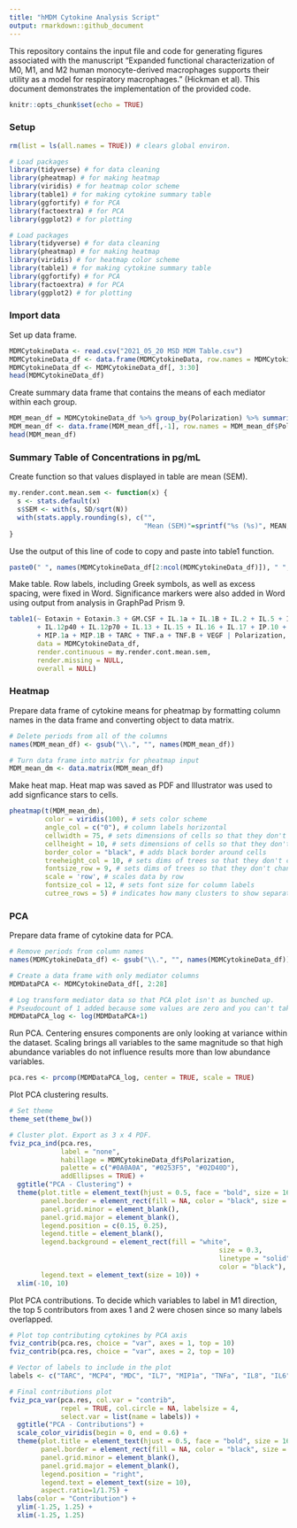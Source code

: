 ```yaml
---
title: "hMDM Cytokine Analysis Script"
output: rmarkdown::github_document
---
```


This repository contains the input file and code for generating figures associated with the manuscript "Expanded functional characterization of M0, M1, and M2 human monocyte-derived macrophages supports their utility as a model for respiratory macrophages." (Hickman et al). This document demonstrates the implementation of the provided code.


```r
knitr::opts_chunk$set(echo = TRUE)
```

### Setup

```r
rm(list = ls(all.names = TRUE)) # clears global environ.
```
```r
# Load packages
library(tidyverse) # for data cleaning
library(pheatmap) # for making heatmap
library(viridis) # for heatmap color scheme
library(table1) # for making cytokine summary table
library(ggfortify) # for PCA
library(factoextra) # for PCA 
library(ggplot2) # for plotting
```
```r
# Load packages
library(tidyverse) # for data cleaning
library(pheatmap) # for making heatmap
library(viridis) # for heatmap color scheme
library(table1) # for making cytokine summary table
library(ggfortify) # for PCA
library(factoextra) # for PCA 
library(ggplot2) # for plotting
```

### Import data

Set up data frame.
```r
MDMCytokineData <- read.csv("2021_05_20 MSD MDM Table.csv")
MDMCytokineData_df <- data.frame(MDMCytokineData, row.names = MDMCytokineData$Clean.Sample.ID)
MDMCytokineData_df <- MDMCytokineData_df[, 3:30]
head(MDMCytokineData_df)
```

Create summary data frame that contains the means of each mediator within each group.
```r
MDM_mean_df = MDMCytokineData_df %>% group_by(Polarization) %>% summarize(across(everything(), mean))
MDM_mean_df <- data.frame(MDM_mean_df[,-1], row.names = MDM_mean_df$Polarization)
head(MDM_mean_df)
```

### Summary Table of Concentrations in pg/mL

Create function so that values displayed in table are mean (SEM).
```r
my.render.cont.mean.sem <- function(x) {
  s <- stats.default(x)
  s$SEM <- with(s, SD/sqrt(N))
  with(stats.apply.rounding(s), c("",
                                  "Mean (SEM)"=sprintf("%s (%s)", MEAN, SEM)))
}
```

Use the output of this line of code to copy and paste into table1 function.
```r
paste0(" ", names(MDMCytokineData_df[2:ncol(MDMCytokineData_df)]), " ", collapse="+")
```

Make table. Row labels, including Greek symbols, as well as excess spacing, were fixed in Word. Significance markers were also added in Word using output from analysis in GraphPad Prism 9. 
```r
table1(~ Eotaxin + Eotaxin.3 + GM.CSF + IL.1a + IL.1B + IL.2 + IL.5 + IL.6 + IL.7 + IL.8 + IL.10 
       + IL.12p40 + IL.12p70 + IL.13 + IL.15 + IL.16 + IL.17 + IP.10 + MCP.1 + MCP.4 + MDC
       + MIP.1a + MIP.1B + TARC + TNF.a + TNF.B + VEGF | Polarization, 
       data = MDMCytokineData_df, 
       render.continuous = my.render.cont.mean.sem,
       render.missing = NULL,
       overall = NULL)
```


### Heatmap

Prepare data frame of cytokine means for pheatmap by formatting column names in the data frame and converting object to data matrix.
```r
# Delete periods from all of the columns
names(MDM_mean_df) <- gsub("\\.", "", names(MDM_mean_df))

# Turn data frame into matrix for pheatmap input
MDM_mean_dm <- data.matrix(MDM_mean_df)
```

Make heat map. Heat map was saved as PDF and Illustrator was used to add signficance stars to cells.
```r
pheatmap(t(MDM_mean_dm), 
         color = viridis(100), # sets color scheme
         angle_col = c("0"), # column labels horizontal
         cellwidth = 75, # sets dimensions of cells so that they don't change with viewer pane size
         cellheight = 10, # sets dimensions of cells so that they don't change with viewer pane size
         border_color = "black", # adds black border around cells
         treeheight_col = 10, # sets dims of trees so that they don't change with viewer pane size
         fontsize_row = 9, # sets dims of trees so that they don't change with viewer pane size
         scale = 'row', # scales data by row
         fontsize_col = 12, # sets font size for column labels
         cutree_rows = 5) # indicates how many clusters to show separated by spaces
```

### PCA 

Prepare data frame of cytokine data for PCA.
```r
# Remove periods from column names
names(MDMCytokineData_df) <- gsub("\\.", "", names(MDMCytokineData_df))

# Create a data frame with only mediator columns
MDMDataPCA <- MDMCytokineData_df[, 2:28]

# Log transform mediator data so that PCA plot isn't as bunched up.
# Pseudocount of 1 added because some values are zero and you can't take the log of 0.
MDMDataPCA_log <- log(MDMDataPCA+1)
```

Run PCA. Centering ensures components are only looking at variance within the dataset. Scaling brings all variables to the same magnitude so that high abundance variables do not influence results more than low abundance variables. 
```r
pca.res <- prcomp(MDMDataPCA_log, center = TRUE, scale = TRUE)
```

Plot PCA clustering results.
```r
# Set theme
theme_set(theme_bw())

# Cluster plot. Export as 3 x 4 PDF.
fviz_pca_ind(pca.res,
             label = "none",
             habillage = MDMCytokineData_df$Polarization, 
             palette = c("#0A0A0A", "#0253F5", "#02D40D"),
             addEllipses = TRUE) + 
  ggtitle("PCA - Clustering") +
  theme(plot.title = element_text(hjust = 0.5, face = "bold", size = 16),
        panel.border = element_rect(fill = NA, color = "black", size = 0.3),
        panel.grid.minor = element_blank(),
        panel.grid.major = element_blank(),
        legend.position = c(0.15, 0.25),
        legend.title = element_blank(),
        legend.background = element_rect(fill = "white", 
                                                     size = 0.3, 
                                                     linetype = "solid",
                                                     color = "black"),
        legend.text = element_text(size = 10)) +
  xlim(-10, 10)
```

Plot PCA contributions. To decide which variables to label in M1 direction, the top 5 contributors from axes 1 and 2 were chosen since so many labels overlapped.
```r
# Plot top contributing cytokines by PCA axis
fviz_contrib(pca.res, choice = "var", axes = 1, top = 10)
fviz_contrib(pca.res, choice = "var", axes = 2, top = 10)

# Vector of labels to include in the plot
labels <- c("TARC", "MCP4", "MDC", "IL7", "MIP1a", "TNFa", "IL8", "IL6", "IL15", "IL10", "Eotaxin3", "IL5")

# Final contributions plot
fviz_pca_var(pca.res, col.var = "contrib",
             repel = TRUE, col.circle = NA, labelsize = 4,
             select.var = list(name = labels)) +
  ggtitle("PCA - Contributions") +
  scale_color_viridis(begin = 0, end = 0.6) +
  theme(plot.title = element_text(hjust = 0.5, face = "bold", size = 16),
        panel.border = element_rect(fill = NA, color = "black", size = 0.3),
        panel.grid.minor = element_blank(),
        panel.grid.major = element_blank(),
        legend.position = "right",
        legend.text = element_text(size = 10), 
        aspect.ratio=1/1.75) +
  labs(color = "Contribution") +
  ylim(-1.25, 1.25) +
  xlim(-1.25, 1.25)
```